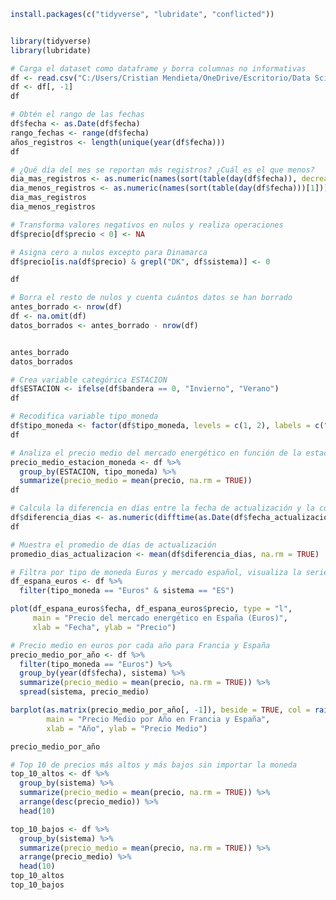```r
install.packages(c("tidyverse", "lubridate", "conflicted"))


library(tidyverse)
library(lubridate)

# Carga el dataset como dataframe y borra columnas no informativas
df <- read.csv("C:/Users/Cristian Mendieta/OneDrive/Escritorio/Data Science/PracticaFinalR/da_market_data.csv")
df <- df[, -1]
df
```
```r
# Obtén el rango de las fechas
df$fecha <- as.Date(df$fecha)
rango_fechas <- range(df$fecha)
años_registros <- length(unique(year(df$fecha)))
df
```


```r
# ¿Qué día del mes se reportan más registros? ¿Cuál es el que menos?
dia_mas_registros <- as.numeric(names(sort(table(day(df$fecha)), decreasing = TRUE)[1]))
dia_menos_registros <- as.numeric(names(sort(table(day(df$fecha)))[1]))
dia_mas_registros
dia_menos_registros
```


```r
# Transforma valores negativos en nulos y realiza operaciones
df$precio[df$precio < 0] <- NA

# Asigna cero a nulos excepto para Dinamarca
df$precio[is.na(df$precio) & grepl("DK", df$sistema)] <- 0

df
```


```r
# Borra el resto de nulos y cuenta cuántos datos se han borrado
antes_borrado <- nrow(df)
df <- na.omit(df)
datos_borrados <- antes_borrado - nrow(df)


antes_borrado
datos_borrados
```


```r
# Crea variable categórica ESTACION
df$ESTACION <- ifelse(df$bandera == 0, "Invierno", "Verano")
df
```


```r
# Recodifica variable tipo_moneda
df$tipo_moneda <- factor(df$tipo_moneda, levels = c(1, 2), labels = c("Euros", "Libras"), exclude = NULL)
df
```


```r
# Analiza el precio medio del mercado energético en función de la estación y el tipo de moneda
precio_medio_estacion_moneda <- df %>%
  group_by(ESTACION, tipo_moneda) %>%
  summarize(precio_medio = mean(precio, na.rm = TRUE))
df
```


```r
# Calcula la diferencia en días entre la fecha de actualización y la columna fecha
df$diferencia_dias <- as.numeric(difftime(as.Date(df$fecha_actualizacion), df$fecha, units = "days"))
df
```


```r
# Muestra el promedio de días de actualización
promedio_dias_actualizacion <- mean(df$diferencia_dias, na.rm = TRUE)
```


```r
# Filtra por tipo de moneda Euros y mercado español, visualiza la serie respecto a la fecha
df_espana_euros <- df %>%
  filter(tipo_moneda == "Euros" & sistema == "ES")

plot(df_espana_euros$fecha, df_espana_euros$precio, type = "l",
     main = "Precio del mercado energético en España (Euros)",
     xlab = "Fecha", ylab = "Precio")
```


```r
# Precio medio en euros por cada año para Francia y España
precio_medio_por_año <- df %>%
  filter(tipo_moneda == "Euros") %>%
  group_by(year(df$fecha), sistema) %>%
  summarize(precio_medio = mean(precio, na.rm = TRUE)) %>%
  spread(sistema, precio_medio)

barplot(as.matrix(precio_medio_por_año[, -1]), beside = TRUE, col = rainbow(2),
        main = "Precio Medio por Año en Francia y España",
        xlab = "Año", ylab = "Precio Medio")

precio_medio_por_año
```


```r
# Top 10 de precios más altos y más bajos sin importar la moneda
top_10_altos <- df %>%
  group_by(sistema) %>%
  summarize(precio_medio = mean(precio, na.rm = TRUE)) %>%
  arrange(desc(precio_medio)) %>%
  head(10)

top_10_bajos <- df %>%
  group_by(sistema) %>%
  summarize(precio_medio = mean(precio, na.rm = TRUE)) %>%
  arrange(precio_medio) %>%
  head(10)
top_10_altos
top_10_bajos
```

